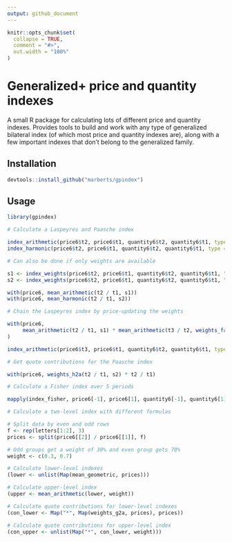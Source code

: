 ```yaml
---
output: github_document
---
```


<!-- README.md is generated from README.Rmd. Please edit that file. -->

```r
knitr::opts_chunk$set(
  collapse = TRUE,
  comment = "#>",
  out.width = "100%"
)
```

# Generalized+ price and quantity indexes

A small R package for calculating lots of different price and quantity indexes. Provides tools to build and work with any type of generalized bilateral index (of which most price and quantity indexes are), along with a few important indexes that don't belong to the generalized family. 

## Installation

```r
devtools::install_github("marberts/gpindex")
```

## Usage

```r
library(gpindex)

# Calculate a Laspeyres and Paasche index

index_arithmetic(price6$t2, price6$t1, quantity6$t2, quantity6$t1, type = "Laspeyres")
index_harmonic(price6$t2, price6$t1, quantity6$t2, quantity6$t1, type = "Paasche")

# Can also be done if only weights are available

s1 <- index_weights(price6$t2, price6$t1, quantity6$t2, quantity6$t1, "Laspeyres")
s2 <- index_weights(price6$t2, price6$t1, quantity6$t2, quantity6$t1, "Paasche")

with(price6, mean_arithmetic(t2 / t1, s1))
with(price6, mean_harmonic(t2 / t1, s2))

# Chain the Laspeyres index by price-updating the weights

with(price6, 
     mean_arithmetic(t2 / t1, s1) * mean_arithmetic(t3 / t2, weights_factor(t2 / t1, s1, 1))
)

index_arithmetic(price6$t3, price6$t1, quantity6$t2, quantity6$t1, type = "Laspeyres")

# Get quote contributions for the Paasche index

with(price6, weights_h2a(t2 / t1, s2) * t2 / t1)

# Calculate a Fisher index over 5 periods

mapply(index_fisher, price6[-1], price6[1], quantity6[-1], quantity6[1])

# Calculate a two-level index with different formulas

# Split data by even and odd rows
f <- rep(letters[1:2], 3)
prices <- split(price6[[2]] / price6[[1]], f)

# Odd groups get a weight of 30% and even group gets 70%
weight <- c(0.3, 0.7)

# Calculate lower-level indexes
(lower <- unlist(Map(mean_geometric, prices)))

# Calculate upper-level index
(upper <- mean_arithmetic(lower, weight))

# Calculate quote contributions for lower-level indexes
(con_lower <- Map("*", Map(weights_g2a, prices), prices))

# Calculate quote contributions for upper-level index
(con_upper <- unlist(Map("*", con_lower, weight)))
```